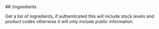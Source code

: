
<MethodPill method="get" />
## /ingredients

Get a list of ingredients, if authenticated this will include stock levels and product codes otherwise it will only include public information.